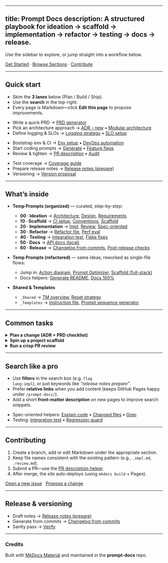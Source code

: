  ---
 title: Prompt Docs
 description: A structured playbook for ideation → scaffold → implementation → refactor → testing → docs → release.
 ---

 Use the sidebar to explore, or jump straight into a workflow below.

 [Get Started](#quick-start) · [Browse Sections](#whats-inside) · [Contribute](#contributing)

 ---

 ## Quick start

 <Callout type="tip" title="First time here?">
   <ul>
     <li>Skim the <strong>3 lanes</strong> below (Plan / Build / Ship).</li>
     <li>Use the <strong>search</strong> in the top-right.</li>
     <li>Every page is Markdown—click <strong>Edit this page</strong> to propose improvements.</li>
   </ul>
 </Callout>

 <Tabs>
   <Tab title="Plan">
     <ul>
       <li>Write a quick PRD → <a href="temp-prompts-organized/00-ideation/requirements/prd-generator.requirements.md">PRD generator</a></li>
       <li>Pick an architecture approach → <a href="temp-prompts-organized/00-ideation/architecture/adr-new.architecture.md">ADR – new</a> • <a href="temp-prompts-organized/00-ideation/architecture/modular-architecture.architecture.md">Modular architecture</a></li>
       <li>Define logging &amp; SLOs → <a href="temp-prompts-organized/00-ideation/architecture/logging-strategy.architecture.md">Logging strategy</a> • <a href="temp-prompts-organized/10-scaffold/ci-setup/slo-setup.ci-setup.md">SLO setup</a></li>
     </ul>
   </Tab>

   <Tab title="Build">
     <ul>
       <li>Bootstrap env &amp; CI → <a href="temp-prompts-organized/10-scaffold/ci-setup/env-setup.ci-setup.md">Env setup</a> • <a href="temp-prompts-organized/10-scaffold/ci-setup/devops-automation.ci-setup.md">DevOps automation</a></li>
       <li>Start coding prompts → <a href="temp-prompts-organized/20-implementation/impl/generate.impl.md">Generate</a> • <a href="temp-prompts-organized/20-implementation/impl/feature-flags.impl.md">Feature flags</a></li>
       <li>Review &amp; tighten → <a href="temp-prompts-organized/20-implementation/review/pr-desc.review.md">PR description</a> • <a href="temp-prompts-organized/20-implementation/review/audit.review.md">Audit</a></li>
     </ul>
   </Tab>

   <Tab title="Ship">
     <ul>
       <li>Test coverage → <a href="temp-prompts-organized/40-testing/coverage/guide.coverage.md">Coverage guide</a></li>
       <li>Prepare release notes → <a href="temp-prompts-organized/60-release/changelog/release-notes-prepare.changelog.md">Release notes (prepare)</a></li>
       <li>Versioning → <a href="temp-prompts-organized/60-release/versioning/version-proposal.versioning.md">Version proposal</a></li>
     </ul>
   </Tab>
 </Tabs>

 ---

 ## What’s inside

 - **Temp Prompts (organized)** — curated, step-by-step:
   - **00 · Ideation** → <a href="temp-prompts-organized/00-ideation/architecture/adr-new.architecture.md">Architecture</a>, <a href="temp-prompts-organized/00-ideation/design/api-contract.design.md">Design</a>, <a href="temp-prompts-organized/00-ideation/requirements/prd-generator.requirements.md">Requirements</a>
   - **10 · Scaffold** → <a href="temp-prompts-organized/10-scaffold/ci-setup/devops-automation.ci-setup.md">CI setup</a>, <a href="temp-prompts-organized/10-scaffold/conventions/version-control-guide.conventions.md">Conventions</a>, <a href="temp-prompts-organized/10-scaffold/scaffold/fullstack.scaffold.md">Scaffold</a>
   - **20 · Implementation** → <a href="temp-prompts-organized/20-implementation/impl/commit.impl.md">Impl</a>, <a href="temp-prompts-organized/20-implementation/review/review.review.md">Review</a>, <a href="temp-prompts-organized/20-implementation/spec-orient/explain-code.spec-orient.md">Spec-oriented</a>
   - **30 · Refactor** → <a href="temp-prompts-organized/30-refactor/refactor/refactor-file.refactor.md">Refactor file</a>, <a href="temp-prompts-organized/30-refactor/perf/model-evaluation.perf.md">Perf eval</a>
   - **40 · Testing** → <a href="temp-prompts-organized/40-testing/gen-tests/integration-test.gen-tests.md">Integration test</a>, <a href="temp-prompts-organized/40-testing/fix-flakes/explain-failures.fix-flakes.md">Flake fixes</a>
   - **50 · Docs** → <a href="temp-prompts-organized/50-docs/api-docs/api-docs-local.api-docs.md">API docs (local)</a>
   - **60 · Release** → <a href="temp-prompts-organized/60-release/changelog/from-commits.changelog.md">Changelog from commits</a>, <a href="temp-prompts-organized/60-release/post-release-checks/license-report.post-release-checks.md">Post-release checks</a>

 - **Temp Prompts (refactored)** — same ideas, reworked as single-file flows:
   - Jump in: <a href="temp-prompts-refactored/action-diagram.md">Action diagram</a>, <a href="temp-prompts-refactored/Prompt-Optimizer.md">Prompt Optimizer</a>, <a href="temp-prompts-refactored/scaffold-fullstack.md">Scaffold (full-stack)</a>
   - Docs helpers: <a href="temp-prompts-refactored/generate-readme.md">Generate README</a>, <a href="temp-prompts-refactored/docs-fulfilled-100.md">Docs 100%</a>

 - **Shared &amp; Templates**
   - <code>_Shared</code> → <a href="temp-prompts-organized/_shared/tm/overview.tm.md">TM overview</a>, <a href="temp-prompts-organized/_shared/reset-strategy.shared.md">Reset strategy</a>
   - <code>_Templates</code> → <a href="temp-prompts-organized/_templates/instruction-file.templates.md">Instruction file</a>, <a href="temp-prompts-organized/_templates/prompt-sequence-generator.templates.md">Prompt sequence generator</a>

 ---

 ## Common tasks

 <details>
   <summary><strong>Plan a change (ADR + PRD checklist)</strong></summary>

   1. Start an ADR → <a href="temp-prompts-organized/00-ideation/architecture/adr-new.architecture.md">ADR – new</a><br/>
   2. Draft PRD → <a href="temp-prompts-organized/00-ideation/requirements/prd-generator.requirements.md">PRD generator</a><br/>
   3. Stakeholder review → <a href="temp-prompts-organized/00-ideation/requirements/planning-process.requirements.md">Planning process</a>
 </details>

 <details>
   <summary><strong>Spin up a project scaffold</strong></summary>

   <ul>
     <li>CI &amp; secrets → <a href="temp-prompts-organized/10-scaffold/ci-setup/secrets-manager-setup.ci-setup.md">Secrets manager</a></li>
     <li>Monitoring &amp; SLOs → <a href="temp-prompts-organized/10-scaffold/ci-setup/monitoring-setup.ci-setup.md">Monitoring setup</a> • <a href="temp-prompts-organized/10-scaffold/ci-setup/slo-setup.ci-setup.md">SLO setup</a></li>
   </ul>
 </details>

 <details>
   <summary><strong>Run a crisp PR review</strong></summary>

   <p>Use the trio:</p>
   <ul>
     <li><a href="temp-prompts-organized/20-implementation/review/pr-desc.review.md">PR description helper</a></li>
     <li><a href="temp-prompts-organized/20-implementation/review/cross-check.review.md">Cross-check</a></li>
     <li><a href="temp-prompts-organized/20-implementation/review/evidence-capture.review.md">Evidence capture</a></li>
   </ul>
 </details>

 ---

 ## Search like a pro

 - Use <strong>filters</strong> in the search box (e.g. <code>flag lang:impl</code>), or just keywords like <em>“release notes prepare”</em>.
 - Prefer <strong>relative links</strong> when you add content (keeps GitHub Pages happy under <code>/prompt-docs/</code>).
 - Add a short <strong>front-matter description</strong> on new pages to improve search snippets.

 <Callout type="info" title="Helpful deep links">
   <ul>
     <li>Spec-oriented helpers: <a href="temp-prompts-organized/20-implementation/spec-orient/explain-code.spec-orient.md">Explain code</a> • <a href="temp-prompts-organized/20-implementation/spec-orient/changed-files.spec-orient.md">Changed files</a> • <a href="temp-prompts-organized/20-implementation/spec-orient/grep.spec-orient.md">Grep</a></li>
     <li>Testing: <a href="temp-prompts-organized/40-testing/gen-tests/integration-test.gen-tests.md">Integration test</a> • <a href="temp-prompts-organized/40-testing/coverage/regression-guard.coverage.md">Regression guard</a></li>
   </ul>
 </Callout>

 ---

 ## Contributing

 1. Create a branch, add or edit Markdown under the appropriate section.
 2. Keep file names consistent with the existing pattern (e.g., <code>*.impl.md</code>, <code>*.review.md</code>).
 3. Submit a PR—use the <a href="temp-prompts-organized/20-implementation/review/pr-desc.review.md">PR description helper</a>.
 4. After merge, the site auto-deploys (using <code>mkdocs build</code> + Pages).

 <a href="https://github.com/AcidicSoil/prompt-docs/issues/new">Open a new issue</a> &nbsp; <a href="https://github.com/AcidicSoil/prompt-docs/pulls">Propose a change</a>

 ---

 ## Release &amp; versioning

 - Draft notes → <a href="temp-prompts-organized/60-release/changelog/release-notes-prepare.changelog.md">Release notes (prepare)</a>
 - Generate from commits → <a href="temp-prompts-organized/60-release/changelog/from-commits.changelog.md">Changelog from commits</a>
 - Sanity pass → <a href="temp-prompts-organized/60-release/changelog/verify.changelog.md">Verify</a>

 ---

 ### Credits

 Built with <a href="https://squidfunk.github.io/mkdocs-material/">MkDocs Material</a> and maintained in the <strong>prompt-docs</strong> repo.
